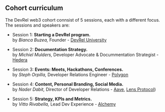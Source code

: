 ## Cohort curriculum

The DevRel web3 cohort connsist of 5 sessions, each with a different focus. The sessions and speakers are:

- Session 1: **Starting a DevRel program.** <br />
 by *Bianca Buzea,* Founder - [DevRel University](https://devreluni.com/)

- Session 2: **Documentation Strategy.** <br />
 by *Michiel Mulders,* Developer Advocate & Docummentation Strategist - [Hedera](https://hedera.com)

- Session 3: **Events: Meets, Hackathons, Conferences.** <br />
 by *Steph Orpilla,* Developer Relations Engineer - [Polygon](https://polygon.technology)

- Session 4: **Content, Personal Branding, Social Media.** <br />
 by *Nader Dabit,* Director of Developer Relations - [Aave](https://aave.com), [Lens Protocol](https://www.lens.xyz))

- Session 5: **Strategy, KPIs and Metrics.** <br /> 
 by *Vitto Rivabella,* Lead Dev Experience - [Alchemy](https://www.alchemy.com)